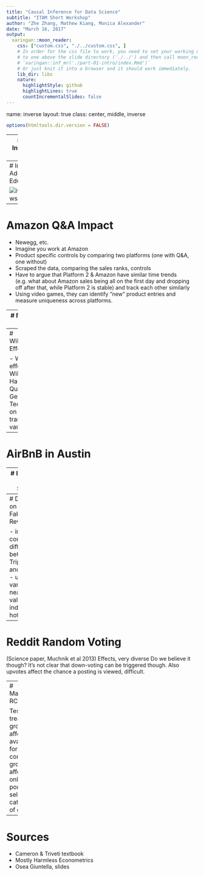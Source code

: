 ```yaml
---
title: "Causal Inference for Data Science"
subtitle: "ITAM Short Workshop"
author: "Zhe Zhang, Mathew Kiang, Monica Alexander"
date: "March 16, 2017"
output:
  xaringan::moon_reader:
    css: ["custom.css", "./../custom.css", ]
    # In order for the css file to work, you need to set your working directory
    # to one above the slide directory ('./../') and then call moon_reader via
    # `xaringan::inf_mr('./part-01-intro/index.Rmd')`
    # Or just knit it into a browser and it should work immediately.
    lib_dir: libs
    nature:
      highlightStyle: github
      highlightLines: true
      countIncrementalSlides: false
---
```

name: inverse
layout: true
class: center, middle, inverse

```r
options(htmltools.dir.version = FALSE)
```

---
# Impact of Information on Markets

- "The Digital Provide: Information (Technology), Market Performance, and Welfare in the South Indian Fisheries Sector" (Robert Jensen, QJE 2007)

- Special:
  - entry of cell phones is arguably exogenous to the fisherman and the fish markets
  - usual studies of impact of cell phones is macroeconomic and difficult to tease out cause and effect
  - important to look at the impact of information enabled by technology

![jensen_phones](./assets/jensen_phone_adoption.png)
![jensen_prices](./assets/jensen_price_changes.png)

---
# Impact of Additional Education?

![iv_AA_labor_laws](./assets/ang_acem_labor_laws_iv.png)

---
# Amazon Q&A Impact

- Newegg, etc.
- Imagine you work at Amazon
- Product specific controls by comparing two platforms (one with Q&A, one without)
- Scraped the data, comparing the sales ranks, controls
- Have to argue that Platform 2 & Amazon have similar time trends (e.g. what about Amazon sales being all on the first day and dropping off after that, while Platform 2 is stable) and track each other similarly
- Using video games, they can identify "new" product entries and measure uniqueness across platforms.

---
# Michael Luca

- impact of quality disclosure and rankings?
- impact of Yelp reviews?

---
# Wikipedia Effect?

- What is effect of Wikipedia? Hard Question; Georgia Tech econ on translation variety

---
# AirBnB in Austin

---
# Impact of Yelp in Seattle

---
# Diff in Diff on Impact of Fake Hotel Reviews

- initial consistent difference between TripAdvisors and Expedia
- use 2nd variation on nearby value of independent hotels

---
# Reddit Random Voting

(Science paper, Muchnik et al 2013)
Effects, very diverse
Do we believe it though? It's not clear that down-voting can be triggered though.
Also upvotes affect the chance a posting is viewed, difficult.

---
# Marketplace RCTs

Testing treatment groups can affect availability for the other control group
Or affecting only a portion of a seller's categories of goods

---
# Sources

- Cameron & Triveti textbook
- Mostly Harmless Econometrics
- Osea Giuntella, slides